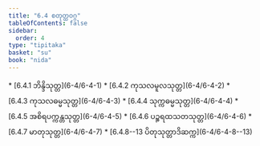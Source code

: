 ```yaml
---
title: "6.4 စတုတ္ထဝဂ္ဂ"
tableOfContents: false
sidebar:
  order: 4
type: "tipitaka"
basket: "su"
book: "nida"
---
```



<DynamicBreadcrumb />



<TableOfContents book="nida" section="6.4">
* [6.4.1 ဘိန္ဒိသုတ္တ](6-4/6-4-1)
* [6.4.2 ကုသလမူလသုတ္တ](6-4/6-4-2)
* [6.4.3 ကုသလဓမ္မသုတ္တ](6-4/6-4-3)
* [6.4.4 သုက္ကဓမ္မသုတ္တ](6-4/6-4-4)
* [6.4.5 အစိရပက္ကန္တသုတ္တ](6-4/6-4-5)
* [6.4.6 ပဉ္စရထသတသုတ္တ](6-4/6-4-6)
* [6.4.7 မာတုသုတ္တ](6-4/6-4-7)
* [6.4.8--13 ပိတုသုတ္တာဒိဆက္က](6-4/6-4-8--13)
</TableOfContents>